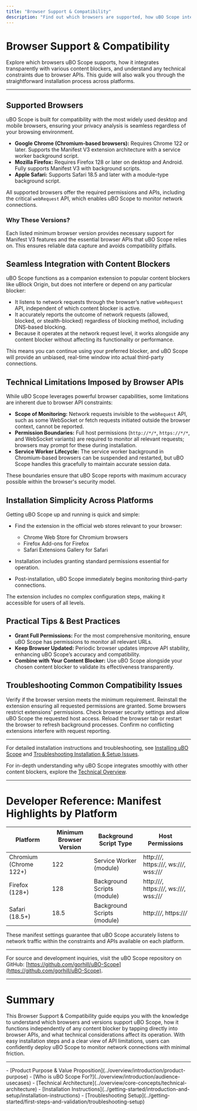 ```yaml
---
title: "Browser Support & Compatibility"
description: "Find out which browsers are supported, how uBO Scope integrates seamlessly regardless of your choice of content blocker, and any technical limitations imposed by browser APIs. This page also points to the simplicity of installation across platforms."
---
```


# Browser Support & Compatibility

Explore which browsers uBO Scope supports, how it integrates transparently with various content blockers, and understand any technical constraints due to browser APIs. This guide will also walk you through the straightforward installation process across platforms.

---

## Supported Browsers

uBO Scope is built for compatibility with the most widely used desktop and mobile browsers, ensuring your privacy analysis is seamless regardless of your browsing environment.

- **Google Chrome (Chromium-based browsers):** Requires Chrome 122 or later. Supports the Manifest V3 extension architecture with a service worker background script.
- **Mozilla Firefox:** Requires Firefox 128 or later on desktop and Android. Fully supports Manifest V3 with background scripts.
- **Apple Safari:** Supports Safari 18.5 and later with a module-type background script.

All supported browsers offer the required permissions and APIs, including the critical `webRequest` API, which enables uBO Scope to monitor network connections.

### Why These Versions?

Each listed minimum browser version provides necessary support for Manifest V3 features and the essential browser APIs that uBO Scope relies on. This ensures reliable data capture and avoids compatibility pitfalls.

## Seamless Integration with Content Blockers

uBO Scope functions as a companion extension to popular content blockers like uBlock Origin, but does not interfere or depend on any particular blocker:

- It listens to network requests through the browser’s native `webRequest` API, independent of which content blocker is active.
- It accurately reports the outcome of network requests (allowed, blocked, or stealth-blocked) regardless of blocking method, including DNS-based blocking.
- Because it operates at the network request level, it works alongside any content blocker without affecting its functionality or performance.

This means you can continue using your preferred blocker, and uBO Scope will provide an unbiased, real-time window into actual third-party connections.

## Technical Limitations Imposed by Browser APIs

While uBO Scope leverages powerful browser capabilities, some limitations are inherent due to browser API constraints:

- **Scope of Monitoring:** Network requests invisible to the `webRequest` API, such as some WebSocket or fetch requests initiated outside the browser context, cannot be reported.
- **Permission Boundaries:** Full host permissions (`http://*/*`, `https://*/*`, and WebSocket variants) are required to monitor all relevant requests; browsers may prompt for these during installation.
- **Service Worker Lifecycle:** The service worker background in Chromium-based browsers can be suspended and restarted, but uBO Scope handles this gracefully to maintain accurate session data.

These boundaries ensure that uBO Scope reports with maximum accuracy possible within the browser's security model.

## Installation Simplicity Across Platforms

Getting uBO Scope up and running is quick and simple:

- Find the extension in the official web stores relevant to your browser:
  - Chrome Web Store for Chromium browsers
  - Firefox Add-ons for Firefox
  - Safari Extensions Gallery for Safari

- Installation includes granting standard permissions essential for operation.

- Post-installation, uBO Scope immediately begins monitoring third-party connections.

The extension includes no complex configuration steps, making it accessible for users of all levels.

## Practical Tips & Best Practices

- **Grant Full Permissions:** For the most comprehensive monitoring, ensure uBO Scope has permissions to monitor all relevant URLs.
- **Keep Browser Updated:** Periodic browser updates improve API stability, enhancing uBO Scope’s accuracy and compatibility.
- **Combine with Your Content Blocker:** Use uBO Scope alongside your chosen content blocker to validate its effectiveness transparently.

## Troubleshooting Common Compatibility Issues

<AccordionGroup title="Common Issues and Solutions">
<Accordion title="Extension Does Not Appear to Track Requests">
Verify if the browser version meets the minimum requirement. Reinstall the extension ensuring all requested permissions are granted.
</Accordion>
<Accordion title="Installation Blocked or Permissions Denied">
Some browsers restrict extensions' permissions. Check browser security settings and allow uBO Scope the requested host access.
</Accordion>
<Accordion title="Unexpected Badge Counts or Missing Data">
Reload the browser tab or restart the browser to refresh background processes. Confirm no conflicting extensions interfere with request reporting.
</Accordion>
</AccordionGroup>

---

For detailed installation instructions and troubleshooting, see [Installing uBO Scope](../getting-started/introduction-and-setup/installation-instructions) and [Troubleshooting Installation & Setup Issues](../getting-started/first-steps-and-validation/troubleshooting-setup).

For in-depth understanding why uBO Scope integrates smoothly with other content blockers, explore the [Technical Overview](../overview/core-concepts/technical-architecture).


---

# Developer Reference: Manifest Highlights by Platform

| Platform                 | Minimum Browser Version | Background Script Type        | Host Permissions                        |
|--------------------------|-------------------------|------------------------------|---------------------------------------|
| Chromium (Chrome 122+)   | 122                     | Service Worker (module)       | http://*/*, https://*/*, ws://*/*, wss://*/* |
| Firefox (128+)           | 128                     | Background Scripts (module)   | http://*/*, https://*/*, ws://*/*, wss://*/* |
| Safari (18.5+)           | 18.5                    | Background Scripts (module)   | http://*/*, https://*/*                 |

These manifest settings guarantee that uBO Scope accurately listens to network traffic within the constraints and APIs available on each platform.


---

For source and development inquiries, visit the uBO Scope repository on GitHub: [https://github.com/gorhill/uBO-Scope](https://github.com/gorhill/uBO-Scope).


---

# Summary
This Browser Support & Compatibility guide equips you with the knowledge to understand which browsers and versions support uBO Scope, how it functions independently of any content blocker by tapping directly into browser APIs, and what technical considerations affect its operation. With easy installation steps and a clear view of API limitations, users can confidently deploy uBO Scope to monitor network connections with minimal friction.

---

<Accordion title="See Also">
- [Product Purpose & Value Proposition](../overview/introduction/product-purpose)
- [Who is uBO Scope For?](../overview/introduction/audience-usecases)
- [Technical Architecture](../overview/core-concepts/technical-architecture)
- [Installation Instructions](../getting-started/introduction-and-setup/installation-instructions)
- [Troubleshooting Setup](../getting-started/first-steps-and-validation/troubleshooting-setup)
</Accordion>
